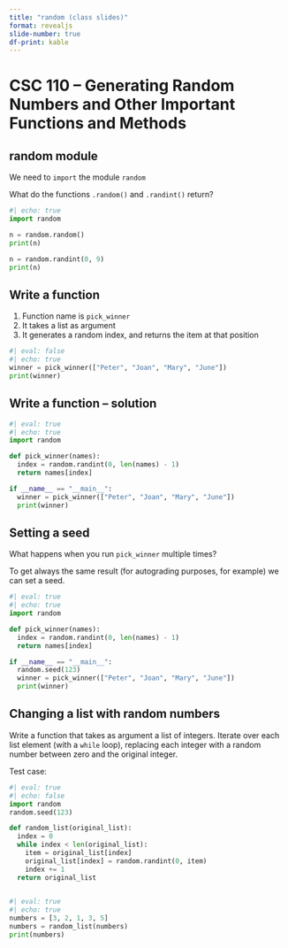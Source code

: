 ```yaml
---
title: "random (class slides)"
format: revealjs
slide-number: true
df-print: kable
---
```


# CSC 110 -- Generating Random Numbers and Other Important Functions and Methods


## random module

We need to `import` the module `random`

What do the functions `.random()` and `.randint()` return?

```python
#| echo: true
import random

n = random.random()
print(n)

n = random.randint(0, 9)
print(n)
```

## Write a function

1. Function name is `pick_winner`
1. It takes a list as argument
1. It generates a random index, and returns the item at that position

```python
#| eval: false
#| echo: true
winner = pick_winner(["Peter", "Joan", "Mary", "June"])
print(winner)
```

## Write a function -- solution

```python
#| eval: true
#| echo: true
import random

def pick_winner(names):
  index = random.randint(0, len(names) - 1)
  return names[index]

if __name__ == "__main__":
  winner = pick_winner(["Peter", "Joan", "Mary", "June"])
  print(winner)
```

## Setting a seed 

What happens when you run `pick_winner` multiple times?

To get always the same result (for autograding purposes, for example) we can set a seed.

```python
#| eval: true
#| echo: true
import random

def pick_winner(names):
  index = random.randint(0, len(names) - 1)
  return names[index]

if __name__ == "__main__":
  random.seed(123)
  winner = pick_winner(["Peter", "Joan", "Mary", "June"])
  print(winner)
```


## Changing a list with random numbers

Write a function that takes as argument a list of integers. Iterate over each list element (with a `while` loop), replacing each integer with a random number between zero and the original integer.

Test case:

```python
#| eval: true
#| echo: false
import random
random.seed(123)

def random_list(original_list):
  index = 0
  while index < len(original_list):
    item = original_list[index]
    original_list[index] = random.randint(0, item)
    index += 1
  return original_list
  
```


```python
#| eval: true
#| echo: true
numbers = [3, 2, 1, 3, 5]
numbers = random_list(numbers)
print(numbers)
```